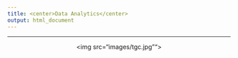 ```yaml
---
title: <center>Data Analytics</center>
output: html_document
---
```


---

<center><img src="images/tgc.jpg""></center>





